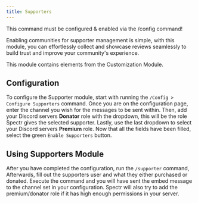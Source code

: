 ```yaml
---
title: Supporters
---
```


<Warning>This command must be configured & enabled via the /config command!</Warning>

Enabling communities for supporter management is simple, with this module, you can effortlessly collect and showcase reviews seamlessly to build trust and improve your community's experience.

<Info>This module contains elements from the Customization Module.</Info>

## Configuration
To configure the Supporter module, start with running the `/Config > Configure Supporters` command. Once you are on the configuration page, enter the channel you wish for the messages to be sent within. Then, add your Discord servers **Donator** role with the dropdown, this will be the role Spectr gives the selected supporter. Lastly, use the last dropdown to select your Discord servers **Premium** role. Now that all the fields have been filled, select the green  `Enable Supporters` button. 

## Using Supporters Module
After you have completed the configuration, run the  `/supporter` command, Afterwards, fill out the supporters user and what they either purchased or donated. Execute the command and you will have sent the embed message to the channel set in your configuration. Spectr will also try to add the premium/donator role if it has high enough permissions in your server.